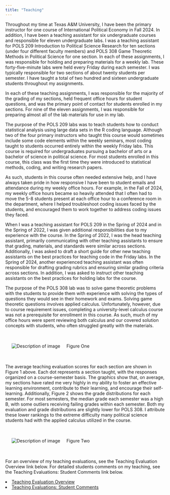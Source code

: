 ```yaml
---
title: "Teaching"
---
```

	


```{=html}

<html lang="en">
<head>

    <meta charset="UTF-8">
    <meta name="viewport" content="width=device-width, initial-scale=1.0">
    <title>Image and Text Layout</title>
    <style>
        .container {
            display: flex;
            align-items: center;
            padding: 20px;
        }
        .image {
            max-width: 600px; /* Adjust as necessary */
            margin-right: 20px; /* Space between image and text */
        }
        .text {
            max-width: 300px; /* Adjust as necessary */
        }
        
    </style>
</head>
<body>

<p>
Throughout my time at Texas A&M University, I have been the primary instructor for one course of International Political Economy in Fall 2024. In addition, I have been a teaching assistant for six undergraduate courses and responsible for eleven undergraduate labs. I was a teaching assistant for POLS 209 Introduction to Political Science Research for ten sections (under four different faculty members) and POLS 308 Game Theoretic Methods in Political Science for one section. In each of these assignments, I was responsible for holding and preparing materials for a weekly lab. These forty-five-minute labs were held every Friday during each semester. I was typically responsible for two sections of about twenty students per semester. I have taught a total of two hundred and sixteen undergraduate students throughout my assignments. 
<p>

<p>
In each of these teaching assignments, I was responsible for the majority of the grading of my sections, held frequent office hours for student questions, and was the primary point of contact for students enrolled in my sections. For nine of the eleven assignments, I was responsible for preparing almost all of the lab materials for use in my lab. 
<p>

<p>
The purpose of the POLS 209 labs was to teach students how to conduct statistical analysis using large data sets in the R coding language. Although two of the four primary instructors who taught this course would sometimes include some code elements within the weekly seminars, most coding taught to students occurred entirely within the weekly Friday labs. This course is required for undergraduates pursuing a bachelor of arts or a bachelor of science in political science. For most students enrolled in this course, this class was the first time they were introduced to statistical methods, coding, and writing research papers. 
<p>

<p>
As such, students in this course often needed extensive help, and I have always taken pride in how responsive I have been to student emails and attendance during my weekly office hours. For example, in the Fall of 2024, my weekly office hours became so heavily attended that I often had to move the 5-8 students present at each office hour to a conference room in the department, where I helped troubleshoot coding issues faced by the students, and encouraged them to work together to address coding issues they faced.
<p>

<p>
When I was a teaching assistant for POLS 209 in the Spring of 2024 and in the Spring of 2022, I was given additional responsibilities due to my experience with the course. In the Spring of 2022, I was the head teaching assistant, primarily communicating with other teaching assistants to ensure that grading, materials, and standards were similar across sections. Additionally, I was asked to draft a short guide for other new teaching assistants on the best practices for teaching code in the Friday labs. In the Spring of 2024, another experienced teaching assistant was often responsible for drafting grading rubrics and ensuring similar grading criteria across sections. In addition, I was asked to instruct other teaching assistants on the best practices for holding labs for the course. 
<p>

<p>
The purpose of the POLS 308 lab was to solve game theoretic problems with the students to provide them with experience with solving the types of questions they would see in their homework and exams. Solving game theoretic questions involves applied calculus. Unfortunately, however, due to course requirement issues, completing a university-level calculus course was not a prerequisite for enrollment in this course. As such, much of my office hours were spent reviewing both calculus and our covered solution concepts with students, who often struggled greatly with the materials. 
<p>

<div class="container">
    <img src="Images/phil_gramm_graphic.png" alt="Description of image" class="image">
    <div class="text">
        <p>
         Figure One
        </p>
    </div>
</div>

</body>

<p>



The average teaching evaluation scores for each section are shown in Figure 1 above. Each dot represents a section taught, with the responses organized on a course-semester basis. The graphics show that, on average, my sections have rated me very highly in my ability to foster an effective learning environment, contribute to their learning, and encourage their self-learning. Additionally, Figure 2 shows the grade distributions for each semester. For most semesters, the median grade each semester was a high B, with some outliers receiving failing grades within each semester. Both my evaluation and grade distributions are slightly lower for POLS 308. I attribute these lower rankings to the extreme difficulty many political science students had with the applied calculus utilized in the course. 


<p>


<body>

<div class="container">
    <img src="Images/phil_gramm_grades.png" alt="Description of image" class="image">
    <div class="text">
        <p>
           Figure Two
        </p>
    </div>
</div>


<p>

For an overview of my teaching evaluations, see the Teaching Evaluation Overview link below. For detailed students comments on my teaching, see the Teaching Evaluations: Student Comments link below. 

<p>

<li><a href="teaching_eval_1.html">Teaching Evaluation Overview</a></li>
<li><a href="teaching_eval_2.html">Teaching Evaluations: Student Comments</a></li>

</body>



<head>
  <meta charset="UTF-8">
  <meta name="viewport" content="width=device-width, initial-scale=1.0">
  <title>Two Images Side by Side</title>
  <style>
    .image-container {
      display: flex;
      justify-content: space-between;
    }
    .image-container img {
      width: 48%; /* Adjust the percentage as needed */
      height: auto;
    }
  </style>
</head>
```
